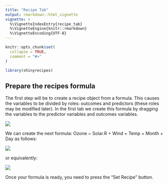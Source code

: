 ```yaml
---
title: "Recipe Tab"
output: rmarkdown::html_vignette
vignette: >
  %\VignetteIndexEntry{recipe_tab}
  %\VignetteEngine{knitr::rmarkdown}
  %\VignetteEncoding{UTF-8}
---
```


```r
knitr::opts_chunk$set(
  collapse = TRUE,
  comment = "#>"
)
```

```r
library(shinyrecipes)
```

<style>
img {
  max-width: 700px;
  max-height: 400px;
}
</style>

## Prepare the recipes formula

The first step will be to create a recipe object from a formula. This causes the variables to be divided by roles: outcomes and predictors (these roles may be modified later). In the first tab we create this formula by dragging the variables to the predictor variables and outcomes variables.

![](figures/formula.png)


We can create the next formula: Ozone ~ Solar.R + Wind + Temp + Month + Day as follows:



![](figures/formula1.png)


or equivalently:


![](figures/formula2.png)


Once your formula is ready, you need to press the "Set Recipe" button.




